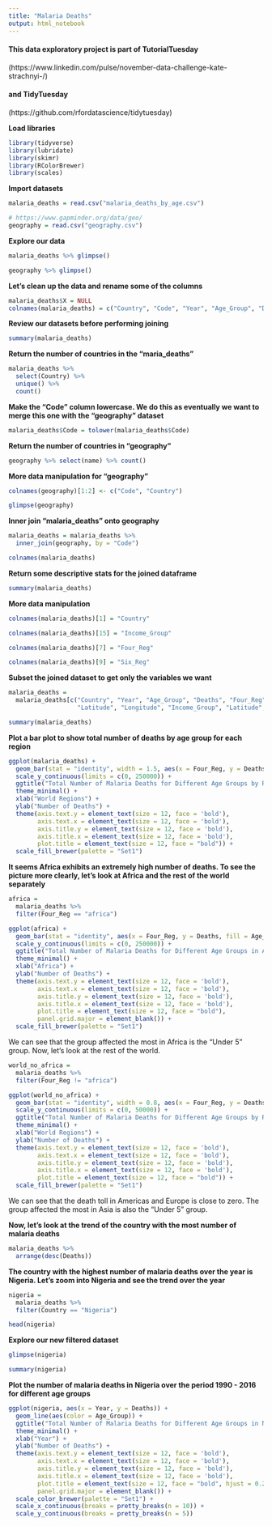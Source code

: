 ```yaml
---
title: "Malaria Deaths"
output: html_notebook
---
```


#### This data exploratory project is part of TutorialTuesday

(https://www.linkedin.com/pulse/november-data-challenge-kate-strachnyi-/)

#### and TidyTuesday 

(https://github.com/rfordatascience/tidytuesday)

**Load libraries**

```r
library(tidyverse)
library(lubridate)
library(skimr)
library(RColorBrewer)
library(scales)
```

**Import datasets**

```r
malaria_deaths = read.csv("malaria_deaths_by_age.csv")

# https://www.gapminder.org/data/geo/
geography = read.csv("geography.csv")
```

**Explore our data**

```r
malaria_deaths %>% glimpse()
```

```r
geography %>% glimpse()
```

**Let's clean up the data and rename some of the columns**

```r
malaria_deaths$X = NULL
colnames(malaria_deaths) = c("Country", "Code", "Year", "Age_Group", "Deaths")
```

**Review our datasets before performing joining**
```r
summary(malaria_deaths)
```

**Return the number of countries in the "maria_deaths"**
```r
malaria_deaths %>% 
  select(Country) %>%
  unique() %>% 
  count()
```

**Make the "Code" column lowercase. We do this as eventually we want to merge this one with the "geography" dataset**
```r
malaria_deaths$Code = tolower(malaria_deaths$Code)
```

**Return the number of countries in "geography"**
```r
geography %>% select(name) %>% count() 
```

**More data manipulation for "geography"**
```r
colnames(geography)[1:2] <- c("Code", "Country")

glimpse(geography)
```

**Inner join "malaria_deaths" onto geography**
```r
malaria_deaths = malaria_deaths %>%
  inner_join(geography, by = "Code")

colnames(malaria_deaths)
```

**Return some descriptive stats for the joined dataframe**
```r
summary(malaria_deaths)
```

**More data manipulation**
```r
colnames(malaria_deaths)[1] = "Country"

colnames(malaria_deaths)[15] = "Income_Group"

colnames(malaria_deaths)[7] = "Four_Reg"

colnames(malaria_deaths)[9] = "Six_Reg"
```

**Subset the joined dataset to get only the variables we want**
```r
malaria_deaths = 
  malaria_deaths[c("Country", "Year", "Age_Group", "Deaths", "Four_Reg", "Six_Reg",
                   "Latitude", "Longitude", "Income_Group", "Latitude", "Longitude")]
```

```r
summary(malaria_deaths)
```


**Plot a bar plot to show total number of deaths by age group for each region**
```r
ggplot(malaria_deaths) +
  geom_bar(stat = "identity", width = 1.5, aes(x = Four_Reg, y = Deaths, fill = Age_Group), position = "dodge") +
  scale_y_continuous(limits = c(0, 250000)) +
  ggtitle("Total Number of Malaria Deaths for Different Age Groups by Region (1990 - 2016)") +
  theme_minimal() +
  xlab("World Regions") +
  ylab("Number of Deaths") +
  theme(axis.text.y = element_text(size = 12, face = 'bold'),
        axis.text.x = element_text(size = 12, face = 'bold'),
        axis.title.y = element_text(size = 12, face = 'bold'),
        axis.title.x = element_text(size = 12, face = 'bold'),
        plot.title = element_text(size = 12, face = "bold")) +
  scale_fill_brewer(palette = "Set1")
```

**It seems Africa exhibits an extremely high number of deaths. To see the picture more clearly, let's look at Africa and the rest of the world separately**

```r
africa = 
  malaria_deaths %>%
  filter(Four_Reg == "africa")
```

```r
ggplot(africa) +
  geom_bar(stat = "identity", aes(x = Four_Reg, y = Deaths, fill = Age_Group), position = "dodge") +
  scale_y_continuous(limits = c(0, 250000)) +
  ggtitle("Total Number of Malaria Deaths for Different Age Groups in Africa (1990 - 2016)") +
  theme_minimal() +
  xlab("Africa") +
  ylab("Number of Deaths") +
  theme(axis.text.y = element_text(size = 12, face = 'bold'),
        axis.text.x = element_text(size = 12, face = 'bold'),
        axis.title.y = element_text(size = 12, face = 'bold'),
        axis.title.x = element_text(size = 12, face = 'bold'),
        plot.title = element_text(size = 12, face = "bold"),
        panel.grid.major = element_blank()) +
  scale_fill_brewer(palette = "Set1")
```

We can see that the group affected the most in Africa is the "Under 5" group. Now, let's look at the rest of the world. 

```r
world_no_africa = 
  malaria_deaths %>%
  filter(Four_Reg != "africa")
```

```r
ggplot(world_no_africa) +
  geom_bar(stat = "identity", width = 0.8, aes(x = Four_Reg, y = Deaths, fill = Age_Group), position = "dodge") +
  scale_y_continuous(limits = c(0, 50000)) +
  ggtitle("Total Number of Malaria Deaths for Different Age Groups by Region (1990 - 2016)") +
  theme_minimal() +
  xlab("World Regions") +
  ylab("Number of Deaths") +
  theme(axis.text.y = element_text(size = 12, face = 'bold'),
        axis.text.x = element_text(size = 12, face = 'bold'),
        axis.title.y = element_text(size = 12, face = 'bold'),
        axis.title.x = element_text(size = 12, face = 'bold'),
        plot.title = element_text(size = 12, face = "bold")) +
  scale_fill_brewer(palette = "Set1")
```

We can see that the death toll in Americas and Europe is close to zero. The group affected the most in Asia is also the "Under 5" group. 

**Now, let's look at the trend of the country with the most number of malaria deaths**

```r
malaria_deaths %>%
  arrange(desc(Deaths))
```

**The country with the highest number of malaria deaths over the year is Nigeria. Let's zoom into Nigeria and see the trend over the year**
```r
nigeria = 
  malaria_deaths %>%
  filter(Country == "Nigeria")

head(nigeria)
```

**Explore our new filtered dataset**
```r
glimpse(nigeria)
```

```r
summary(nigeria)
```

**Plot the number of malaria deaths in Nigeria over the period 1990 - 2016 for different age groups**
```r
ggplot(nigeria, aes(x = Year, y = Deaths)) +
  geom_line(aes(color = Age_Group)) +
  ggtitle("Total Number of Malaria Deaths for Different Age Groups in Nigeria (1990 - 2016)") +
  theme_minimal() +
  xlab("Year") +
  ylab("Number of Deaths") +
  theme(axis.text.y = element_text(size = 12, face = 'bold'),
        axis.text.x = element_text(size = 12, face = 'bold'),
        axis.title.y = element_text(size = 12, face = 'bold'),
        axis.title.x = element_text(size = 12, face = 'bold'),
        plot.title = element_text(size = 12, face = "bold", hjust = 0.2),
        panel.grid.major = element_blank()) +
  scale_color_brewer(palette = "Set1") +
  scale_x_continuous(breaks = pretty_breaks(n = 10)) +
  scale_y_continuous(breaks = pretty_breaks(n = 5))

```

